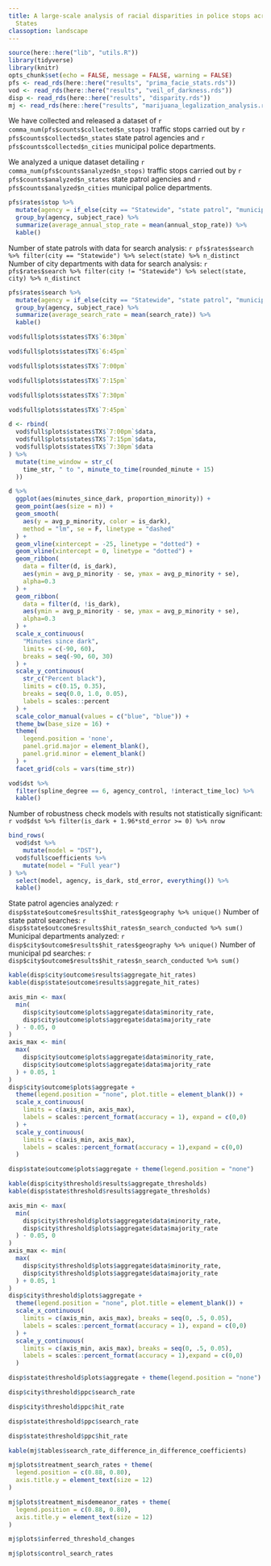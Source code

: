 ```yaml
---
title: A large-scale analysis of racial disparities in police stops across the United
  States
classoption: landscape
---
```


```r
source(here::here("lib", "utils.R"))
library(tidyverse)
library(knitr)
opts_chunk$set(echo = FALSE, message = FALSE, warning = FALSE)
pfs <- read_rds(here::here("results", "prima_facie_stats.rds"))
vod <- read_rds(here::here("results", "veil_of_darkness.rds"))
disp <- read_rds(here::here("results", "disparity.rds"))
mj <- read_rds(here::here("results", "marijuana_legalization_analysis.rds"))
```


\section{Basic Numbers}


We have collected and released a dataset of 
`r comma_num(pfs$counts$collected$n_stops)` traffic stops carried out by 
`r pfs$counts$collected$n_states` state patrol agencies and 
`r pfs$counts$collected$n_cities` municipal police departments.

We analyzed a unique dataset detailing 
`r comma_num(pfs$counts$analyzed$n_stops)` traffic stops carried out by 
`r pfs$counts$analyzed$n_states` state patrol agencies and 
`r pfs$counts$analyzed$n_cities` municipal police departments.


\section{Prima Facie Stats}


```r
pfs$rates$stop %>%
  mutate(agency = if_else(city == "Statewide", "state patrol", "municipal pd")) %>% 
  group_by(agency, subject_race) %>%
  summarize(average_annual_stop_rate = mean(annual_stop_rate)) %>%
  kable()
```

Number of state patrols with data for search analysis: 
`r pfs$rates$search %>% filter(city == "Statewide") %>% select(state) %>% n_distinct`
Number of city departments with data for search analysis: 
`r pfs$rates$search %>% filter(city != "Statewide") %>% select(state, city) %>% n_distinct`

```r
pfs$rates$search %>% 
  mutate(agency = if_else(city == "Statewide", "state patrol", "municipal pd")) %>% 
  group_by(agency, subject_race) %>%
  summarize(average_search_rate = mean(search_rate)) %>%
  kable()
```


\newpage

\section{Veil of Darkness}

```r
vod$full$plots$states$TX$`6:30pm`
```

\newpage

```r
vod$full$plots$states$TX$`6:45pm`
```

\newpage

```r
vod$full$plots$states$TX$`7:00pm`
```

\newpage

```r
vod$full$plots$states$TX$`7:15pm`
```

\newpage

```r
vod$full$plots$states$TX$`7:30pm`
```

\newpage

```r
vod$full$plots$states$TX$`7:45pm`
```

\newpage

```r
d <- rbind(
  vod$full$plots$states$TX$`7:00pm`$data,
  vod$full$plots$states$TX$`7:15pm`$data,
  vod$full$plots$states$TX$`7:30pm`$data
) %>% 
  mutate(time_window = str_c(
    time_str, " to ", minute_to_time(rounded_minute + 15)
  ))

d %>% 
  ggplot(aes(minutes_since_dark, proportion_minority)) +
  geom_point(aes(size = n)) +
  geom_smooth(
    aes(y = avg_p_minority, color = is_dark),
    method = "lm", se = F, linetype = "dashed"
  ) +
  geom_vline(xintercept = -25, linetype = "dotted") +
  geom_vline(xintercept = 0, linetype = "dotted") +
  geom_ribbon(
    data = filter(d, is_dark),
    aes(ymin = avg_p_minority - se, ymax = avg_p_minority + se),
    alpha=0.3
  ) +
  geom_ribbon(
    data = filter(d, !is_dark),
    aes(ymin = avg_p_minority - se, ymax = avg_p_minority + se),
    alpha=0.3
  ) +
  scale_x_continuous(
    "Minutes since dark",
    limits = c(-90, 60),
    breaks = seq(-90, 60, 30)
  ) +
  scale_y_continuous(
    str_c("Percent black"),
    limits = c(0.15, 0.35),
    breaks = seq(0.0, 1.0, 0.05), 
    labels = scales::percent
  ) +
  scale_color_manual(values = c("blue", "blue")) +
  theme_bw(base_size = 16) +
  theme(
    legend.position = 'none',
    panel.grid.major = element_blank(),
    panel.grid.minor = element_blank()
  ) +
  facet_grid(cols = vars(time_str))
```

\subsection{Main model results}

```r
vod$dst %>% 
  filter(spline_degree == 6, agency_control, !interact_time_loc) %>% 
  kable()
```

\newpage
\subsection{Model results for the appendix/footnote reference}

Number of robustness check models with results not statistically significant: 
`r vod$dst %>% filter(is_dark + 1.96*std_error >= 0) %>% nrow`

```r
bind_rows(
  vod$dst %>%
    mutate(model = "DST"),
  vod$full$coefficients %>%
    mutate(model = "Full year")
) %>%
  select(model, agency, is_dark, std_error, everything()) %>%
  kable()
```

\newpage

\section{Search Disparity Analysis}

State patrol agencies analyzed: 
`r disp$state$outcome$results$hit_rates$geography %>% unique()`
Number of state patrol searches: 
`r disp$state$outcome$results$hit_rates$n_search_conducted %>% sum()`
Municipal departments analyzed:
`r disp$city$outcome$results$hit_rates$geography %>% unique()`
Number of municipal pd searches: 
`r disp$city$outcome$results$hit_rates$n_search_conducted %>% sum()`

\subsection{Outcome Test}


```r
kable(disp$city$outcome$results$aggregate_hit_rates)
kable(disp$state$outcome$results$aggregate_hit_rates)
```

\newpage

```r
axis_min <- max(
  min(
    disp$city$outcome$plots$aggregate$data$minority_rate,
    disp$city$outcome$plots$aggregate$data$majority_rate
  ) - 0.05, 0
)
axis_max <- min(
  max(
    disp$city$outcome$plots$aggregate$data$minority_rate,
    disp$city$outcome$plots$aggregate$data$majority_rate
  ) + 0.05, 1
)
disp$city$outcome$plots$aggregate + 
  theme(legend.position = "none", plot.title = element_blank()) + 
  scale_x_continuous(
    limits = c(axis_min, axis_max),
    labels = scales::percent_format(accuracy = 1), expand = c(0,0)
  ) + 
  scale_y_continuous(
    limits = c(axis_min, axis_max),
    labels = scales::percent_format(accuracy = 1),expand = c(0,0)
  ) 
```

\newpage

```r
disp$state$outcome$plots$aggregate + theme(legend.position = "none")
```

\newpage

\subsection{Threshold test results}

```r
kable(disp$city$threshold$results$aggregate_thresholds)
kable(disp$state$threshold$results$aggregate_thresholds)
```

\newpage

```r
axis_min <- max(
  min(
    disp$city$threshold$plots$aggregate$data$minority_rate,
    disp$city$threshold$plots$aggregate$data$majority_rate
  ) - 0.05, 0
)
axis_max <- min(
  max(
    disp$city$threshold$plots$aggregate$data$minority_rate,
    disp$city$threshold$plots$aggregate$data$majority_rate
  ) + 0.05, 1
)
disp$city$threshold$plots$aggregate + 
  theme(legend.position = "none", plot.title = element_blank()) + 
  scale_x_continuous(
    limits = c(axis_min, axis_max), breaks = seq(0, .5, 0.05),
    labels = scales::percent_format(accuracy = 1), expand = c(0,0)
  ) + 
  scale_y_continuous(
    limits = c(axis_min, axis_max), breaks = seq(0, .5, 0.05),
    labels = scales::percent_format(accuracy = 1),expand = c(0,0)
  ) 
```

\newpage

```r
disp$state$threshold$plots$aggregate + theme(legend.position = "none")
```

\newpage

```r
disp$city$threshold$ppc$search_rate
```

\newpage

```r
disp$city$threshold$ppc$hit_rate
```

\newpage

```r
disp$state$threshold$ppc$search_rate
```

\newpage

```r
disp$state$threshold$ppc$hit_rate
```

\newpage


\section{Marijuana Legalization Analysis}


```r
kable(mj$tables$search_rate_difference_in_difference_coefficients)
```

\newpage

```r
mj$plots$treatment_search_rates + theme(
  legend.position = c(0.88, 0.80),
  axis.title.y = element_text(size = 12)
)
```

\newpage

```r
mj$plots$treatment_misdemeanor_rates + theme(
  legend.position = c(0.88, 0.80),
  axis.title.y = element_text(size = 12)
)
```

\newpage

```r
mj$plots$inferred_threshold_changes
```

\newpage

```r
mj$plots$control_search_rates
```
